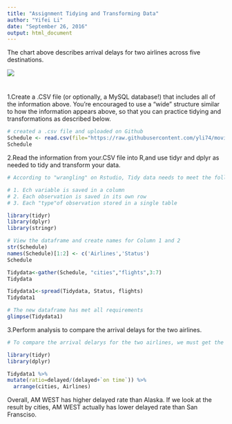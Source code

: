 ```yaml
---
title: "Assignment Tidying and Transforming Data"
author: "Yifei Li"
date: "September 26, 2016"
output: html_document
---
```

The chart above describes arrival delays for two airlines across five destinations. 

![](http://p1.bpimg.com/567571/4c31adf50c318ceb.png)

#
1.Create a .CSV file (or optionally, a MySQL database!) that includes all of the information above. You’re encouraged to use a “wide” structure similar to how the information appears above, so that you can practice tidying and transformations as described below.

```r
# created a .csv file and uploaded on Github
Schedule <- read.csv(file="https://raw.githubusercontent.com/yli74/movies/master/flights%203%202.csv", header=TRUE, sep=",")
Schedule
```
2.Read the information from your.CSV file into R,and use tidyr and dplyr as needed to tidy and transform your data.
```r
# According to "wrangling" on Rstudio, Tidy data needs to meet the following 3 requirements, 

# 1. Ech variable is saved in a column
# 2. Each observation is saved in its own row
# 3. Each "type"of observation stored in a single table

library(tidyr)
library(dplyr)
library(stringr)

# View the dataframe and create names for Column 1 and 2
str(Schedule) 
names(Schedule)[1:2] <- c('Airlines','Status')
Schedule

Tidydata<-gather(Schedule, "cities","flights",3:7)
Tidydata

Tidydata1<-spread(Tidydata, Status, flights)
Tidydata1

# The new dataframe has met all requirements 
glimpse(Tidydata1)
```
3.Perform analysis to compare the arrival delays for the two airlines.

```r
# To compare the arrival delarys for the two airlines, we must get the ratio = delayed flights/ (delayed flights+on time flights)

library(tidyr)
library(dplyr)

Tidydata1 %>% 
mutate(ratio=delayed/(delayed+`on time`)) %>%
  arrange(cities, Airlines)
```
Overall, AM WEST has higher delayed rate than Alaska. If we look at the result by cities, AM WEST actually has lower delayed rate than San Fransciso. 
